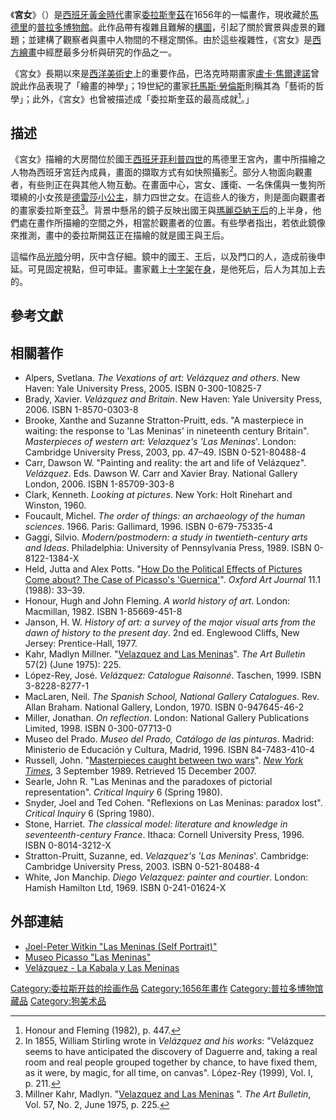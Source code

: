 {{noteTA
|T=zh-hans:宫娥 (委拉斯开兹);zh-hant:宮女 (委拉斯開茲);zh-tw:侍女 (維拉斯奎茲);zh-hk:宮女 (委拉斯蓋茲);zh-mo:宮女 (委拉斯蓋茲);
|1=zh-cn:委拉斯开兹;zh-tw:維拉斯奎茲;zh-hk:委拉斯蓋茲;zh-mo:委拉斯蓋茲;
|2=zh-hans:迭戈;zh-hant:迪亞哥;
|3=zh-cn:宫娥; zh-tw:侍女; zh-hk:宮女
}}
{{Painting
| image_file=Las_Meninas,_by_Diego_Velázquez,_from_Prado_in_Google_Earth.jpg
| title=宮女
| artist=[[委拉斯開茲|委拉斯開茲]]
| year=1656年
| type=[[布面油畫|布面油畫]]
| height=318
| width=276
| height_inch=125.2
| width_inch =108.7 
| city=[[馬德里|馬德里]]
| museum=[[普拉多博物館|普拉多博物館]]}}
《'''宮女'''》（{{lang-es|Las Meninas}}）是[[西班牙黃金時代|西班牙黃金時代]]畫家[[委拉斯奎茲|委拉斯奎茲]]在1656年的一幅畫作，現收藏於[[馬德里|馬德里]]的[[普拉多博物館|普拉多博物館]]。此作品帶有複雜且難解的[[構圖|構圖]]，引起了關於實景與虛景的難題；並建構了觀察者與畫中人物間的不穩定關係。由於這些複雜性，《宮女》是[[西方|西方]][[繪畫|繪畫]]中經歷最多分析與研究的作品之一。

《宮女》長期以來是[[西洋|西洋]][[美術史|美術史]]上的重要作品，巴洛克時期畫家[[盧卡·焦爾達諾|盧卡·焦爾達諾]]曾說此作品表現了「繪畫的神學」；19世紀的畫家[[托馬斯·勞倫斯|托馬斯·勞倫斯]]則稱其為「藝術的哲學」；此外，《宮女》也曾被描述成「委拉斯奎茲的最高成就<ref name="HF447">Honour and Fleming (1982), p. 447.</ref>。」

== 描述 ==
《宮女》描繪的大房間位於國王[[腓力四世_(西班牙)|西班牙菲利普四世]]的馬德里王宮內，畫中所描繪之人物為西班牙宮廷內成員，畫面的擷取方式有如快照攝影<ref>In 1855, William Stirling wrote in ''Velázquez and his works'': "Velázquez seems to have anticipated the discovery of Daguerre and, taking a real room and real people grouped together by chance, to have fixed them, as it were, by magic, for all time, on canvas". López-Rey (1999), Vol. I, p. 211.</ref>。部分人物面向觀畫者，有些則正在與其他人物互動。在畫面中心，宮女、護衛、一名侏儒與一隻狗所環繞的小女孩是[[馬佳莉塔·德雷莎|德雷莎小公主]]，腓力四世之女。在這些人的後方，則是面向觀畫者的畫家委拉斯奎茲<ref>Millner Kahr, Madlyn. "[http://links.jstor.org/sici?sici=0004-3079%28197506%2957%3A2%3C225%3AVALM%3E2.0.CO%3B2-L&size=LARGE&origin=JSTOR-enlargePage Velazquez and Las Meninas] {{Wayback|url=http://links.jstor.org/sici?sici=0004-3079%28197506%2957%3A2%3C225%3AVALM%3E2.0.CO%3B2-L&size=LARGE&origin=JSTOR-enlargePage |date=20200324163411 }}". ''The Art Bulletin'', Vol. 57, No. 2, June 1975, p. 225.</ref>。背景中懸吊的鏡子反映出國王與[[奧地利的瑪麗亞納|瑪麗亞納王后]]的上半身，他們處在畫作所描繪的空間之外，相當於觀畫者的位置。有些學者指出，若依此鏡像來推測，畫中的委拉斯開茲正在描繪的就是國王與王后。

這幅作品[[光|光]][[暗|暗]]分明，灰中含仔細。鏡中的國王、王后，以及門口的人，造成前後申延。可見固定視點，但可申延。畫家戴上[[十字架|十字架]]在[[身|身]]，是他死后，后人为其加上去的。

== 參考文獻 ==
{{reflist}}

== 相關著作 ==
* Alpers, Svetlana. ''The Vexations of art: Velázquez and others''. New Haven: Yale University Press, 2005. ISBN 0-300-10825-7
* Brady, Xavier. ''Velázquez and Britain''. New Haven: Yale University Press, 2006. ISBN 1-8570-0303-8
* Brooke, Xanthe and Suzanne Stratton-Pruitt, eds. "A masterpiece in waiting: the response to 'Las Meninas' in nineteenth century Britain". ''Masterpieces of western art: Velazquez's 'Las Meninas'''. London: Cambridge University Press, 2003, pp. 47–49. ISBN 0-521-80488-4
* Carr, Dawson W. "Painting and reality: the art and life of Velázquez". ''Velázquez''. Eds. Dawson W. Carr and Xavier Bray. National Gallery London, 2006. ISBN 1-85709-303-8
* Clark, Kenneth. ''Looking at pictures''. New York: Holt Rinehart and Winston, 1960.
* Foucault, Michel. ''The order of things: an archaeology of the human sciences''. 1966. Paris: Gallimard, 1996. ISBN 0-679-75335-4
* Gaggi, Silvio. ''Modern/postmodern: a study in twentieth-century arts and Ideas''. Philadelphia: University of Pennsylvania Press, 1989. ISBN 0-8122-1384-X
* Held, Jutta and Alex Potts. "[http://links.jstor.org/sici?sici=0142-6540%281988%2911%3A1%3C33%3AHDTPEO%3E2.0.CO%3B2-B&size=LARGE&origin=JSTOR-enlargePage How Do the Political Effects of Pictures Come about? The Case of Picasso's 'Guernica']". ''Oxford Art Journal'' 11.1 (1988): 33–39.
* Honour, Hugh and John Fleming. ''A world history of art''. London: Macmillan, 1982. ISBN 1-85669-451-8
* Janson, H. W. ''History of art: a survey of the major visual arts from the dawn of history to the present day''. 2nd ed. Englewood Cliffs, New Jersey: Prentice-Hall, 1977.
* Kahr, Madlyn Millner. "[http://links.jstor.org/sici?sici=0004-3079%28197506%2957%3A2%3C225%3AVALM%3E2.0.CO%3B2-L&size=LARGE&origin=JSTOR-enlargePage Velazquez and Las Meninas]{{Wayback|url=http://links.jstor.org/sici?sici=0004-3079%28197506%2957%3A2%3C225%3AVALM%3E2.0.CO%3B2-L&size=LARGE&origin=JSTOR-enlargePage |date=20200324163411 }}". ''The Art Bulletin'' 57(2) (June 1975): 225.
* López-Rey, José. ''Velázquez: Catalogue Raisonné''. Taschen, 1999. ISBN 3-8228-8277-1
* MacLaren, Neil. ''The Spanish School, National Gallery Catalogues''. Rev. Allan Braham. National Gallery, London, 1970. ISBN 0-947645-46-2
* Miller, Jonathan. ''On reflection''. London: National Gallery Publications Limited, 1998. ISBN 0-300-07713-0 
* Museo del Prado. ''Museo del Prado, Catálogo de las pinturas''. Madrid: Ministerio de Educación y Cultura, Madrid, 1996. ISBN 84-7483-410-4
* Russell, John. "[http://query.nytimes.com/gst/fullpage.html?res=950DEFD9123CF930A3575AC0A96F948260&sec=&spon=&pagewanted=1 Masterpieces caught between two wars]{{Wayback|url=http://query.nytimes.com/gst/fullpage.html?res=950DEFD9123CF930A3575AC0A96F948260&sec=&spon=&pagewanted=1 |date=20080609101651 }}". ''[[New_York_Times|New York Times]]'', 3 September 1989. Retrieved 15 December 2007.
* Searle, John R. "Las Meninas and the paradoxes of pictorial representation". ''Critical Inquiry'' 6 (Spring 1980). 
* Snyder, Joel and Ted Cohen. "Reflexions on Las Meninas: paradox lost". ''Critical Inquiry'' 6 (Spring 1980).
* Stone, Harriet. ''The classical model: literature and knowledge in seventeenth-century France''. Ithaca: Cornell University Press, 1996. ISBN 0-8014-3212-X
* Stratton-Pruitt, Suzanne, ed. ''Velazquez's 'Las Meninas'''. Cambridge: Cambridge University Press, 2003. ISBN 0-521-80488-4
* White, Jon Manchip. ''Diego Velazquez: painter and courtier''. London: Hamish Hamilton Ltd, 1969. ISBN 0-241-01624-X

== 外部連結 ==
{{Commonscat|Las Meninas|Las Meninas}}
* [https://web.archive.org/web/20080227170030/http://www.tcmhi.org/exhibits/ACF7E.jpg Joel-Peter Witkin "Las Meninas (Self Portrait)"]
* [http://arquivo.pt/wayback/20090714102607/http%3A//www%2Emuseupicasso%2Ebcn%2Ees/eng/collection/cont_collec%2Ehtm#p12 Museo Picasso "Las Meninas"]
* [http://lasmeninas.migueb.com Velázquez - La Kabala y Las Meninas]{{Wayback|url=http://lasmeninas.migueb.com/ |date=20200803041932 }} {{es icon}}

{{Authority control}}
{{DEFAULTSORT:Meninas, Las}}

[[Category:委拉斯开兹的绘画作品|Category:委拉斯开兹的绘画作品]]
[[Category:1656年畫作|Category:1656年畫作]]
[[Category:普拉多博物馆藏品|Category:普拉多博物馆藏品]]
[[Category:狗美术品|Category:狗美术品]]